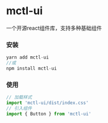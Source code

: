 
<Meta title="mctl-ui/Introduction" />

# mctl-ui

一个开源react组件库，支持多种基础组件

### 安装
~~~javascript
yarn add mctl-ui
//或
npm install mctl-ui
~~~

### 使用
~~~javascript
// 加载样式
import 'mctl-ui/dist/index.css'
// 引入组件
import { Button } from 'mctl-ui'
~~~
